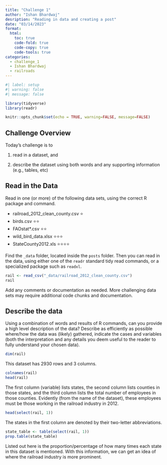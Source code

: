 ```yaml
---
title: "Challenge 1"
author: "Ishan Bhardwaj"
desription: "Reading in data and creating a post"
date: "03/14/2023"
format:
  html:
    toc: true
    code-fold: true
    code-copy: true
    code-tools: true
categories:
  - challenge_1
  - Ishan Bhardwaj
  - railroads
---
```


```r
#| label: setup
#| warning: false
#| message: false

library(tidyverse)
library(readr)

knitr::opts_chunk$set(echo = TRUE, warning=FALSE, message=FALSE)
```

## Challenge Overview

Today's challenge is to

1)  read in a dataset, and

2)  describe the dataset using both words and any supporting information (e.g., tables, etc)

## Read in the Data

Read in one (or more) of the following data sets, using the correct R package and command.

-   railroad_2012_clean_county.csv ⭐
-   birds.csv ⭐⭐
-   FAOstat\*.csv ⭐⭐
-   wild_bird_data.xlsx ⭐⭐⭐
-   StateCounty2012.xls ⭐⭐⭐⭐

Find the `_data` folder, located inside the `posts` folder. Then you can read in the data, using either one of the `readr` standard tidy read commands, or a specialized package such as `readxl`.

```r
rail <- read_csv("_data/railroad_2012_clean_county.csv")
rail
```

Add any comments or documentation as needed. More challenging data sets may require additional code chunks and documentation.

## Describe the data

Using a combination of words and results of R commands, can you provide a high level description of the data? Describe as efficiently as possible where/how the data was (likely) gathered, indicate the cases and variables (both the interpretation and any details you deem useful to the reader to fully understand your chosen data).

```r
dim(rail)
```

This dataset has 2930 rows and 3 columns.

```r
colnames(rail)
head(rail)
```

The first column (variable) lists states, the second column lists counties in those states, and the third column lists the total number of employees in those counties. Evidently (from the name of the dataset), these employees must be those working in the railroad industry in 2012.

```r
head(select(rail, 1))
```

The states in the first column are denoted by their two-letter abbreviations.

```r
state_table <- table(select(rail, 1))
prop.table(state_table)
```

Listed out here is the proportion/percentage of how many times each state in this dataset is mentioned. With this information, we can get an idea of where the railroad industry is more prominent.